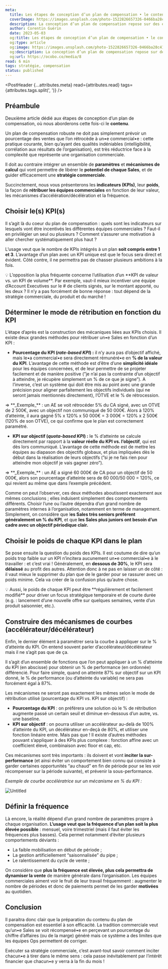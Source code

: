 ```yaml
---
meta:
  title: Les étapes de conception d’un plan de compensation • le contenu
  coverImage: https://images.unsplash.com/photo-1522826657326-0466ba28c41f?ixlib=rb-4.0.3&q=85&fm=jpg&crop=entropy&cs=srgb&w=1200
  description: La conception d’un plan de compensation repose sur des étapes indispensables. En effet, nombreux sont les plans imparfaits voire inefficaces qui ont négligé certaines règles, ou qui sont fondés sur des schémas inadaptés. Voici donc une série d’articles qui vous permettra de comprendre en détail ces étapes. Dans ce second article, on aborde le sujet du contenu du plan de compensation ; les indicateurs, les méthodes de rétribution, les mécanismes de courbes, et bien d’autres sujets.
  author: Corentin Guérin
  date: 2023-05-03
  og:title: Les étapes de conception d’un plan de compensation • le contenu
  og:type: article
  og:image: https://images.unsplash.com/photo-1522826657326-0466ba28c41f?ixlib=rb-4.0.3&q=85&fm=jpg&crop=entropy&cs=srgb&w=1200
  og:description: La conception d’un plan de compensation repose sur des étapes indispensables. En effet, nombreux sont les plans imparfaits voire inefficaces qui ont négligé certaines règles, ou qui sont fondés sur des schémas inadaptés. Voici donc une série d’articles qui vous permettra de comprendre en détail ces étapes. Dans ce second article, on aborde le sujet du contenu du plan de compensation ; les indicateurs, les méthodes de rétribution, les mécanismes de courbes, et bien d’autres sujets.
  og:url: https://ocobo.co/media/8
read: 6 min
tags: stratégie, compensation
status: published
---
```



<PostHeader {...attributes.meta} read={attributes.read} tags={attributes.tags.split(', ')} />

## Préambule

Deuxième article dédié aux étapes de conception d’un plan de compensation, où nous aborderons cette fois-ci le **contenu**.

Un plan de compensation robuste ne doit pas simplement prévoir un pourcentage des ventes que l’on rétrocède à un•e commercial•e : cette pratique courante, bien qu’ayant des qualités indéniables (intelligibilité, corrélation aux résultats de l’organisation), est très réductrice face à la complexité que représente une organisation commerciale.

Il doit au contraire intégrer un ensemble de **paramètres** et **mécanismes de calcul** qui vont permettre de libérer le **potentiel de chaque Sales**, et de guider efficacement une **stratégie commerciale**.

Succinctement, nous vous présenterons les **indicateurs (KPIs)**, leur **poids**, la façon de **rétribuer les équipes commerciales** en fonction de leur valeur, les mécanismes d’accélération/décélération et la fréquence.

## Choisir le(s) KPI(s)

Il s’agit là du coeur du plan de compensation : quels sont les indicateurs sur lesquels vont être incentivés les différentes équipes commerciales ? Faut-il en privilégier un seul ou plusieurs ? Comment s’assurer une motivation à aller chercher systématiquement plus haut ?

L’usage veut que le nombre de KPIs intégrés à un plan **soit compris entre 1 et 3**. L’avantage d’un plan avec un KPI unique est que le focus sera direct et évident. Côté contre, il ne permettra pas de chasser plusieurs ambitions à la fois.

<Callout variant="fuchsia">
  💡 L’opposition la plus fréquente concerne l’utilisation d’un **KPI de valeur vs. un KPI de
  volume**. Par exemple, vaut-il mieux incentiver une équipe d’Account Executives sur le # de
  clients signés, sur le montant apporté, ou les deux ? Il n’y a pas forcément de bonne réponse :
  tout dépend de la stratégie commerciale, du produit et du marché !
</Callout>

## Déterminer le mode de rétribution en fonction du KPI

L’étape d’après est la construction des mécaniques liées aux KPIs choisis. Il existe deux grandes méthodes pour rétribuer un•e Sales en fonction d’un KPI :

- **Pourcentage du KPI (_rate-based KPI_) :** il n’y aura pas d’objectif affiché, mais le•a commercial•e sera directement rémunéré•e en **% de la valeur du KPI**. L’avantage de cette méthode est d’être d’une **simplicité idéale** pour les équipes concernées, et de leur permettre de se projeter facilement et de manière positive (”je n’ai pas la contrainte d’un objectif à atteindre, je récupère simplement un % de ce que je signe”). A l’inverse, c’est un système qui doit être mis au point avec une grande précision pour aligner parfaitement les objectifs individuels (qui ne seront jamais mentionnés directement), l’OTVE et le % de rétrocession.

<div className="relief">
  ⇒ **_Exemple_** : un AE se voit rétrocéder 5% du CA signé, avec un OTVE de 2 500€, avec un
  objectif non communiqué de 50 000€. Alors à 120% d’atteinte, il aura gagné 5% x 120% x 50 000€ = 3
  000€ = 120% x 2 500€ (120% de son OTVE), ce qui confirme que le plan est correctement paramétré.
</div>

- **KPI sur objectif (_quota-based KPI_) :** le % d’atteinte se calcule directement par rapport à la **valeur réelle du KPI vs. l’objectif**, qui est dès lors communiqué. L’avantage de cette méthode est de mettre les équipes au diapason des objectifs globaux, et plus impliquées dès le début dans la réalisation de leurs objectifs (”si je ne fais rien pour atteindre mon objectif je vais gagner zéro”).

<div className="relief">
  ⇒ **_Exemple_** : un AE a signé 60 000€ de CA pour un objectif de 50 000€, alors son pourcentage
  d’atteinte sera de 60 000/50 000 = 120%, ce qui revient au même que dans l’exemple précédent.
</div>

Comme on peut l’observer, ces deux méthodes aboutissent exactement aux mêmes conclusions ; elles induisent simplement des comportements différents. Choisir l’une ou l’autre dépendra d’un grand nombre de paramètres internes à l’organisation, notamment en terme de management. Simplement, on considère que l**es Sales très seniors préfèrent généralement un % du KPI**, et que **les Sales plus juniors ont besoin d’un cadre avec un objectif périodique clair.**

## Choisir le poids de chaque KPI dans le plan

Se pose ensuite la question du poids des KPIs. Il est coutume de dire qu’un poids trop faible sur un KPI n’incitera aucunement un•e commercial•e à le travailler : et c’est vrai ! Généralement, en **dessous de 30%**, le KPI sera **délaissé** au profit des autres. Attention donc à ne pas en laisser un de côté : il vaut mieux le supprimer du plan que de le garder pour se rassurer avec un poids minime. Cela va créer de la confusion plus qu’autre chose.

<Callout variant="fuchsia">
  💡 Aussi, le poids de chaque KPI peut être **régulièrement et facilement modifié** pour driver un
  focus stratégique temporaire et de courte durée (e.g. : lancement d’une nouvelle offre sur
  quelques semaines, vente d’un produit saisonnier, etc.).
</Callout>

## Construire des mécanismes de courbes (accélérateur/décélérateur)

Enfin, le dernier élément à paramétrer sera la courbe à appliquer sur le % d’atteinte du KPI. On entend souvent parler d’accélérateur/décélérateur mais il ne s’agit pas que de ça.

Il s’agit d’un ensemble de fonctions que l’on peut appliquer à un % d’atteinte du KPI (en abscisse) pour obtenir un % de performance (en ordonnée) différencié. Pour faire simple, quand on atteinte 87% sur objectif sur un KPI donné, le % de performance (ou d’atteinte du variable) ne sera pas forcément égal à 87%.

Les mécanismes ne seront pas exactement les mêmes selon le mode de rétribution utilisé (pourcentage du KPI vs. KPI sur objectif) :

- **Pourcentage du KPI** : on préférera une solution où le % de rétribution augmente passé un certain seuil et diminue en-dessous d’un autre, vs. une baseline.
- **KPI sur objectif** : on pourra utiliser un accélérateur au-delà de 100% d’atteinte du KPI, un décélérateur en-deçà de 80%, et utiliser une fonction linéaire entre. Mais pas que ! Il existe d’autres méthodes pouvant s’appliquer à des KPIs plus complexe : fonction affine avec un coefficient élevé, combinaison avec floor et cap, etc.

Ces mécanismes sont très importants : ils doivent et vont **inciter la sur-performance** (et ainsi éviter un comportement bien connu qui consiste à garder certaines opportunités “au chaud” en fin de période pour se les voir récompenser sur la période suivante), et prévenir la sous-performance.

_Exemple de courbe accélératrice sur un mécanisme en % du KPI :_

![Untitled](/posts/8/1.png)

## Définir la fréquence

Là encore, la réalité dépend d’un grand nombre de paramètres propre à chaque organisation. **L’usage veut que la fréquence d’un plan soit la plus élevée possible** : mensuel, voire trimestriel (mais il faut éviter les fréquences plus basses). Cela permet notamment d’éviter plusieurs comportements déviants :

- La faible mobilisation en début de période ;
- La gestion artificiellement “saisonnalisée” du pipe ;
- Le ralentissement du cycle de vente ;

On considère que **plus la fréquence est élevée, plus cela permettra de dynamiser la vente** de manière générale dans l’organisation. Les équipes commerciales aiment voir le fruit de leur travail fréquemment : augmenter le nombre de périodes et donc de paiements permet de les garder **motivées** au quotidien.

## Conclusion

Il paraitra donc clair que la préparation du contenu du plan de compensation est essentiel à son efficacité. La tradition commerciale veut qu’un•e Sales se voit récompensé•e en perçevant un pourcentage du chiffre d’affaires (ou de la marge) généré mais ce système a des limites que les équipes Ops permettent de corriger.

Exécuter sa stratégie commerciale, c’est avant-tout savoir comment inciter chacun•e à tirer dans le même sens : cela passe inévitablement par l’intérêt financier que chacun•e y verra à la fin du mois !

